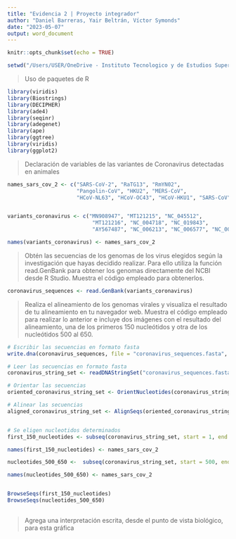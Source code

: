 ```yaml
---
title: "Evidencia 2 | Proyecto integrador"
author: "Daniel Barreras, Yair Beltrán, Víctor Symonds"
date: "2023-05-07"
output: word_document
---
```


```r
knitr::opts_chunk$set(echo = TRUE)

setwd("/Users/USER/OneDrive - Instituto Tecnologico y de Estudios Superiores de Monterrey/Documents/Proyectos/RProjects/R-snippets/Evidencia")
```

> Uso de paquetes de R

```r
library(viridis)
library(Biostrings)
library(DECIPHER)
library(ade4)
library(seqinr)
library(adegenet)
library(ape)
library(ggtree)
library(viridis)
library(ggplot2)


```

> Declaración de variables de las variantes de Coronavirus detectadas en animales

```r
names_sars_cov_2 <- c("SARS-CoV-2", "RaTG13", "RmYN02",
                      "Pangolin-CoV", "HKU2", "MERS-CoV",
                      "HCoV-NL63", "HCoV-OC43", "HCoV-HKU1", "SARS-CoV")


variants_coronavirus <- c("MN908947", "MT121215", "NC_045512", 
                           "MT121216", "NC_004718", "NC_019843",
                           "AY567487", "NC_006213", "NC_006577", "NC_004718")

names(variants_coronavirus) <- names_sars_cov_2

```

>Obtén las secuencias de los genomas de los virus elegidos según la investigación que hayas decidido realizar. 
Para ello utiliza la función read.GenBank para obtener los genomas directamente del NCBI desde R Studio. 
Muestra el código empleado para obtenerlos.

```r
coronavirus_sequences <- read.GenBank(variants_coronavirus)

```

>Realiza el alineamiento de los genomas virales y visualiza el resultado de tu alineamiento en tu navegador web. Muestra el código empleado para realizar lo anterior e incluye dos imágenes con el resultado del alineamiento, una de los primeros 150 nucleótidos y otra de los nucleótidos 500 al 650.

```r
# Escribir las secuencias en formato fasta
write.dna(coronavirus_sequences, file = "coronavirus_sequences.fasta", format = "fasta")

# Leer las secuencias en formato fasta
coronavirus_string_set <- readDNAStringSet("coronavirus_sequences.fasta", format = "fasta")

# Orientar las secuencias
oriented_coronavirus_string_set <- OrientNucleotides(coronavirus_string_set)

# Alinear las secuencias 
aligned_coronavirus_string_set <- AlignSeqs(oriented_coronavirus_string_set)


# Se eligen nucleotidos determinados
first_150_nucleotides <- subseq(coronavirus_string_set, start = 1, end = 150)

names(first_150_nucleotides) <- names_sars_cov_2

nucleotides_500_650 <-  subseq(coronavirus_string_set, start = 500, end = 650)

names(nucleotides_500_650) <- names_sars_cov_2


BrowseSeqs(first_150_nucleotides)
BrowseSeqs(nucleotides_500_650)
  
```

>Agrega una interpretación escrita, desde el punto de vista biológico, para esta gráfica



>

```r

```

>

```r

```


>

```r

```


>

```r

```